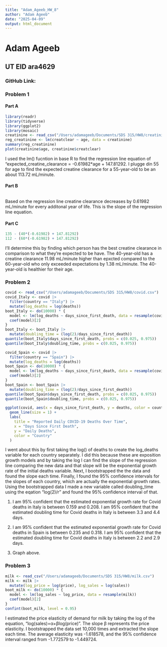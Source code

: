 ```yaml
---
title: "Adam_Ageeb_HW_8"
author: "Adam Ageeb"
date: "2025-04-09"
output: html_document
---
```


# Adam Ageeb
## UT EID ara4629
### GitHub Link: 

### Problem 1

#### Part A
```r
library(readr)
library(tidyverse)
library(ggplot2)
library(mosaic)
creatinine <- read_csv("/Users/adamageeb/Documents/SDS 315/HW8/creatinine.csv")
reg_creatinine <- lm(creatclear ~ age, data = creatinine)
summary(reg_creatinine)
plot(creatinine$age, creatinine$creatclear)
```

I used the lm() fucntion in base R to find the regression line equation of "expected_creatine_clearance = -0.61982*age + 147.81292. I plugge din 55 for age to find the expected creatine clearance for a 55-year-old to be an about 113.72 mL/minute.

#### Part B
```r

```

Based on the regression line creatine clearance decreases by 0.61982 mL/minute for every additonal year of life. This is the slope of the regression line equation.

#### Part C
```r
135 - (40*(-0.61982) + 147.81292)
112 - (60*(-0.61982) + 147.81292)
```

I'll determine this by finding which person has the best creatine clearance in comparison to what they're expected to be have. The 40-year-old has a creatine clearance 11.98 mL/minute higher than epxcted compared to the 60-year-old who only exceeded expectations by 1.38 mL/minute. The 40-year-old is healthier for their age.


### Problem 2

```r
covid <- read_csv("/Users/adamageeb/Documents/SDS 315/HW8/covid.csv")
covid_Italy <- covid |>
  filter(country == "Italy") |>
  mutate(log_deaths = log(deaths))
boot_Italy <- do(10000) * {
  model <- lm(log_deaths ~ days_since_first_death, data = resample(covid_Italy))
  coef(model)[2]
}
boot_Italy <- boot_Italy |>
  mutate(doubling_time = (log(2)/days_since_first_death))
quantile(boot_Italy$days_since_first_death, probs = c(0.025, 0.975))
quantile(boot_Italy$doubling_time, probs = c(0.025, 0.975))

covid_Spain <- covid |>
  filter(country == "Spain") |>
  mutate(log_deaths = log(deaths))
boot_Spain <- do(10000) * {
  model <- lm(log_deaths ~ days_since_first_death, data = resample(covid_Spain))
  coef(model)[2]
}
boot_Spain <- boot_Spain |>
  mutate(doubling_time = (log(2)/days_since_first_death))
quantile(boot_Spain$days_since_first_death, probs = c(0.025, 0.975))
quantile(boot_Spain$doubling_time, probs = c(0.025, 0.975))

ggplot(covid, aes(x = days_since_first_death, y = deaths, color = country)) +
  geom_line(size = 1) +
  labs(
    title = "Reported Daily COVID-19 Deaths Over Time",
    x = "Days Since First Death",
    y = "Daily Deaths",
    color = "Country"
  )
```

I went about this by first taking the log() of deaths to create the log_deaths variable for each country separately. I did this because these are exposition growth models and by taking the log I can find the slope of the regression line comparing the new data and that slope will be the exponential growth rate of the initial deaths variable. Next, I bootstrapped the the data and found the slope each time. Finally, I found the 95% confidence intervals for the slopes of each country, which are actually the exponential growth rates. Using the bootstrapped data I made a new variable called doubling_time using the eqation "log(2)/r" and found the 95% confidence interval of that.

1. I am 95% confident that the estimated exponential growth rate for Covid deaths in Italy is between 0.159 and 0.208. I am 95% confident that the estimated doubling time for Covid deaths in Italy is between 3.3 and 4.4 days.

2. I am 95% confident that the estimated exponential growth rate for Covid deaths in Spain is between 0.235 and 0.318. I am 95% confident that the estimated doubling time for Covid deaths in Italy is between 2.2 and 2.9 days.

3. Graph above.

### Problem 3

```r
milk <- read_csv("/Users/adamageeb/Documents/SDS 315/HW8/milk.csv")
milk <- milk |>
  mutate(log_price = log(price), log_sales = log(sales))
boot_milk <- do(10000) * {
  model <- lm(log_sales ~ log_price, data = resample(milk))
  coef(model)[2]
}
confint(boot_milk, level = 0.95)
```

I estimated the price elasticity of demand for milk by taking the log of the equation, "log(sales)=α+βlog(price)". The slope β represents the price elasticity. I bootstrapped the data set 10,000 times and extracted the slope each time. The average elasticity was -1.618578, and the 95% confidence interval ranged from -1.772579 to -1.449724.